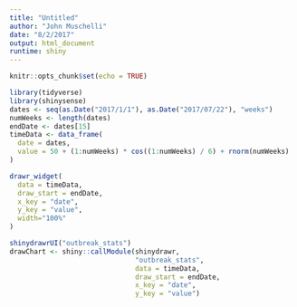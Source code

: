 ```yaml
---
title: "Untitled"
author: "John Muschelli"
date: "8/2/2017"
output: html_document
runtime: shiny
---
```

  
```r
knitr::opts_chunk$set(echo = TRUE)
```

```r
library(tidyverse) 
library(shinysense)
dates <- seq(as.Date("2017/1/1"), as.Date("2017/07/22"), "weeks")
numWeeks <- length(dates)
endDate <- dates[15]
timeData <- data_frame(
  date = dates,
  value = 50 + (1:numWeeks) * cos((1:numWeeks) / 6) + rnorm(numWeeks)
)

drawr_widget(
  data = timeData,
  draw_start = endDate,
  x_key = "date",
  y_key = "value",
  width="100%"
)
```


```r
shinydrawrUI("outbreak_stats")
drawChart <- shiny::callModule(shinydrawr,
                               "outbreak_stats",
                               data = timeData,
                               draw_start = endDate,
                               x_key = "date",
                               y_key = "value")
```
